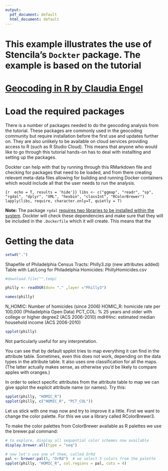 ```yaml
---
output:
  pdf_document: default
  html_document: default
---
```

# This example illustrates the use of Stencila's `Dockter` package. The example is based on the tutorial
# [Geocoding in R by Claudia Engel](http://www.rpubs.com/cengel248/97543])

# Load the required packages

There is a number of packages needed to do the geocoding analysis from the tutorial. These packages are commonly used in the geocoding community but require installation before the first use and updates further on. They are also unlikely to be available on cloud services providing access to R (such as R Studio Cloud). This means that anyone who would like to go through this tutorial hands-on has to deal with installting and setting up the packages.

Dockter can help with that by running through this RMarkdown file and checking for packages that need to be loaded, and from there creating relevant meta-data files allowing for building and running Docker containers which would include all that the user needs to run the analysis.


```{r  echo = T, results = 'hide'}}
libs <- c("ggmap", "readr", "sp", "rgdal", "dplyr", "XML", "hexbin", "classInt", "RColorBrewer")
lapply(libs, require, character.only=T, quietly = T)
```


**Note:**
The package `rgdal` [requires two libraries to be installed within the system](https://gist.github.com/dncgst/111b74066eaea87c92cdc5211949cd1e). Dockter will check these dependencies and make sure that they will be included in the `.Dockerfile` which it will create. This means that the 

# Getting the data


```r
setwd(".")
```

Shapefile of Philadelphia Census Tracts: Philly3.zip (new attributes added)
Table with Lat/Long for Philadelphia Homicides: PhillyHomicides.csv


```r
#download.file("",temp)
```



```r
philly <- readOGR(dsn= "." ,layer ="Philly3")
```
```r
names(philly)
```

N_HOMIC: Number of homicides (since 2006)
HOMIC_R: homicide rate per 100,000 (Philadelphia Open Data)
PCT_COL: % 25 years and older with college or higher degree2 (ACS 2006-2010)
mdHHnc: estimated median household income (ACS 2006-2010)

```r
spplot(philly)
```

Not particularly useful for any interpretation.

You can see that by default spplot tries to map everything it can find in the attribute table. Sometimes, even this does not work, depending on the data types in the attribute table. It also uses one classification for all the maps. (The latter actually makes sense, as otherwise you’d be likely to compare apples with oranges.)

In order to select specific attributes from the attribute table to map we can give spplot the explicit attribute name (or names). Try this:

```r
spplot(philly, "HOMIC_R")
spplot(philly, c("HOMIC_R", "PCT_COL"))
```

Let us stick with one map now and try to improve it a little. First we want to change the color palette. For this we use a library called  RColorBrewer3.

To make the color palettes from ColorBrewer available as R palettes we use the brewer.pal command:

```r
# to explore, display all sequential color schemes now available
display.brewer.all(type = "seq")

# now let's use one of them, called OrRd
pal <- brewer.pal(5, "OrRd")  # we select 5 colors from the palette
spplot(philly, "HOMIC_R", col.regions = pal, cuts = 4)
```


